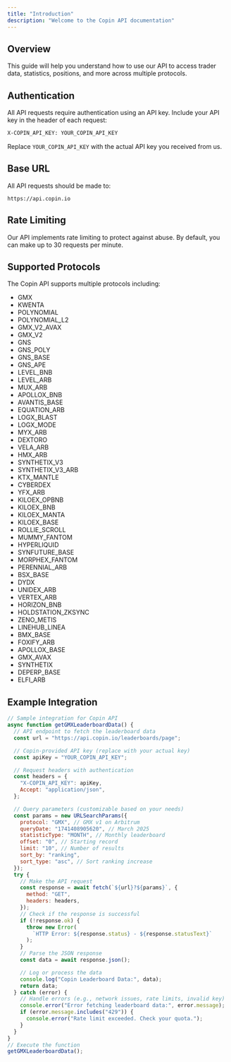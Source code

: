 ```yaml
---
title: "Introduction"
description: "Welcome to the Copin API documentation"
---
```


## Overview

This guide will help you understand how to use our API to access trader data, statistics, positions, and more across multiple protocols.

## Authentication

All API requests require authentication using an API key. Include your API key in the header of each request:

```bash
X-COPIN_API_KEY: YOUR_COPIN_API_KEY
```

Replace `YOUR_COPIN_API_KEY` with the actual API key you received from us.

## Base URL

All API requests should be made to:

```
https://api.copin.io
```

## Rate Limiting

Our API implements rate limiting to protect against abuse. By default, you can make up to 30 requests per minute.

## Supported Protocols

The Copin API supports multiple protocols including:

- GMX
- KWENTA
- POLYNOMIAL
- POLYNOMIAL_L2
- GMX_V2_AVAX
- GMX_V2
- GNS
- GNS_POLY
- GNS_BASE
- GNS_APE
- LEVEL_BNB
- LEVEL_ARB
- MUX_ARB
- APOLLOX_BNB
- AVANTIS_BASE
- EQUATION_ARB
- LOGX_BLAST
- LOGX_MODE
- MYX_ARB
- DEXTORO
- VELA_ARB
- HMX_ARB
- SYNTHETIX_V3
- SYNTHETIX_V3_ARB
- KTX_MANTLE
- CYBERDEX
- YFX_ARB
- KILOEX_OPBNB
- KILOEX_BNB
- KILOEX_MANTA
- KILOEX_BASE
- ROLLIE_SCROLL
- MUMMY_FANTOM
- HYPERLIQUID
- SYNFUTURE_BASE
- MORPHEX_FANTOM
- PERENNIAL_ARB
- BSX_BASE
- DYDX
- UNIDEX_ARB
- VERTEX_ARB
- HORIZON_BNB
- HOLDSTATION_ZKSYNC
- ZENO_METIS
- LINEHUB_LINEA
- BMX_BASE
- FOXIFY_ARB
- APOLLOX_BASE
- GMX_AVAX
- SYNTHETIX
- DEPERP_BASE
- ELFI_ARB

## Example Integration

```javascript
// Sample integration for Copin API
async function getGMXLeaderboardData() {
  // API endpoint to fetch the leaderboard data
  const url = "https://api.copin.io/leaderboards/page";

  // Copin-provided API key (replace with your actual key)
  const apiKey = "YOUR_COPIN_API_KEY";

  // Request headers with authentication
  const headers = {
    "X-COPIN_API_KEY": apiKey,
    Accept: "application/json",
  };

  // Query parameters (customizable based on your needs)
  const params = new URLSearchParams({
    protocol: "GMX", // GMX v1 on Arbitrum
    queryDate: "1741408905620", // March 2025
    statisticType: "MONTH", // Monthly leaderboard
    offset: "0", // Starting record
    limit: "10", // Number of results
    sort_by: "ranking",
    sort_type: "asc", // Sort ranking increase
  });
  try {
    // Make the API request
    const response = await fetch(`${url}?${params}`, {
      method: "GET",
      headers: headers,
    });
    // Check if the response is successful
    if (!response.ok) {
      throw new Error(
        `HTTP Error: ${response.status} - ${response.statusText}`
      );
    }
    // Parse the JSON response
    const data = await response.json();

    // Log or process the data
    console.log("Copin Leaderboard Data:", data);
    return data;
  } catch (error) {
    // Handle errors (e.g., network issues, rate limits, invalid key)
    console.error("Error fetching leaderboard data:", error.message);
    if (error.message.includes("429")) {
      console.error("Rate limit exceeded. Check your quota.");
    }
  }
}
// Execute the function
getGMXLeaderboardData();
```
